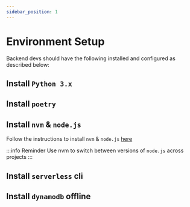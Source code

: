 ```yaml
---
sidebar_position: 1
---
```



# Environment Setup

Backend devs should have the following installed and configured as described below:

## Install `Python 3.x`

<PythonSetup />

## Install `poetry`

<PoetrySetup />

## Install `nvm` & `node.js`

Follow the instructions to install `nvm` & `node.js` [here](/docs/getting-started/node-nvm)

:::info Reminder
Use nvm to switch between versions of `node.js` across projects
:::

## Install `serverless` cli

<ServerlessCLISetup />

## Install `dynamodb` offline

<DynamoDBSetup />

